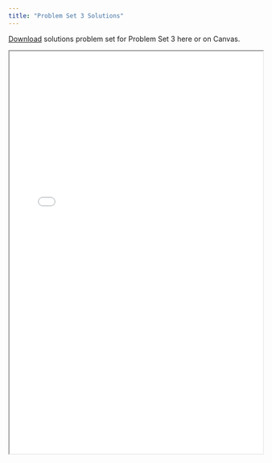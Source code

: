 ```yaml
---
title: "Problem Set 3 Solutions"
---
```


[Download](https://github.com/emoriebeck/psc290-dataviz-WQ25/raw/refs/heads/main/assignments/03-problem-sets/03-ps3/ps3-solutions.zip) solutions problem set for Problem Set 3 here or on Canvas.

<iframe class="slide-deck" src="/static/ps/problemset3-solution.html" width="100%" height="800">

</iframe>
